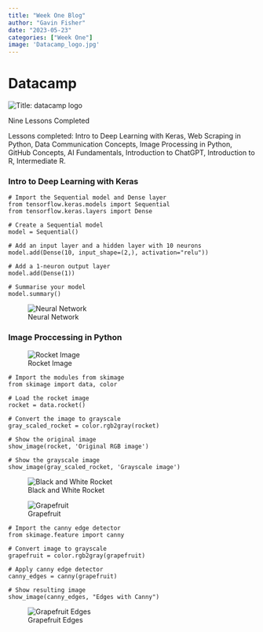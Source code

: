 ```yaml
---
title: "Week One Blog"
author: "Gavin Fisher"
date: "2023-05-23"
categories: ["Week One"]
image: 'Datacamp_logo.jpg'
---
```

# Datacamp


![](Datacamp_logo.jpg "Title: datacamp logo"){fig-alt="datacamp logo"}

Nine Lessons Completed

Lessons completed: Intro to Deep Learning with Keras, Web Scraping in Python,
Data Communication Concepts, Image Processing in Python, GitHub Concepts, 
AI Fundamentals, Introduction to ChatGPT, Introduction to R, Intermediate R.

### Intro to Deep Learning with Keras
```{}
# Import the Sequential model and Dense layer
from tensorflow.keras.models import Sequential
from tensorflow.keras.layers import Dense

# Create a Sequential model
model = Sequential()

# Add an input layer and a hidden layer with 10 neurons
model.add(Dense(10, input_shape=(2,), activation="relu"))

# Add a 1-neuron output layer
model.add(Dense(1))

# Summarise your model
model.summary()
```

![Neural Network](neural_network.png "Title: Neural Network"){fig-alt="Neural Network Graph"}

### Image Proccessing in Python

![Rocket Image](color_rocket.png "Title: Rocket Image"){fig-alt="Image of Rocket"}

```{}
# Import the modules from skimage
from skimage import data, color

# Load the rocket image
rocket = data.rocket()

# Convert the image to grayscale
gray_scaled_rocket = color.rgb2gray(rocket)

# Show the original image
show_image(rocket, 'Original RGB image')

# Show the grayscale image
show_image(gray_scaled_rocket, 'Grayscale image')
```

![Black and White Rocket](black_rocket.png "Title: Black and White Rocket"){fig-alt="Black and White Rocket Image"}


![Grapefruit](grapefruit.jpg "Title: Grapefruit"){fig-alt="Grapefruit image"}

```{}
# Import the canny edge detector 
from skimage.feature import canny

# Convert image to grayscale
grapefruit = color.rgb2gray(grapefruit)

# Apply canny edge detector
canny_edges = canny(grapefruit)

# Show resulting image
show_image(canny_edges, "Edges with Canny")
```

![Grapefruit Edges](grapefruit_edge.png "Title: Grapefruit Edges"){fig-alt="Grapefruit Edges image"}

